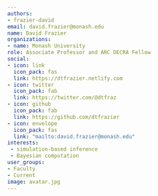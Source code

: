 ```yaml
---
authors:
- frazier-david
email: david.frazier@monash.edu
name: David Frazier
organizations:
- name: Monash University
role: Associate Professor and ARC DECRA Fellow
social:
- icon: link
  icon_pack: fas
  link: https://dtfrazier.netlify.com
- icon: twitter
  icon_pack: fab
  link: https://twitter.com/@dtfraz
- icon: github
  icon_pack: fab
  link: https://github.com/dtfrazier
- icon: envelope
  icon_pack: fas
  link: "mailto:david.frazier@monash.edu"
interests:
 - simulation-based inference
 - Bayesian computation 
user_groups:
- Faculty
- Current
image: avatar.jpg
---
```

